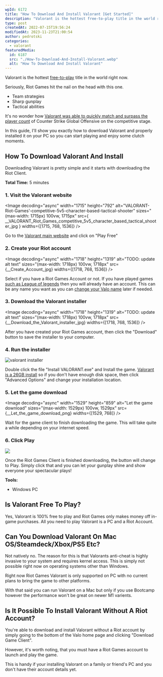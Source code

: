 ```yaml
---
wpId: 6172
title: "How To Download And Install Valorant [Get Started]"
description: "Valorant is the hottest free-to-play title in the world right ..."
type: post
createdAt: 2022-07-15T19:56:24
modifiedAt: 2023-11-23T21:00:54
author: pedrotski
categories:
  - valorant
featuredMedia:
  id: 6187
  src: "./How-To-Download-And-Install-Valorant.webp"
  alt: "How To Download And Install Valorant"
---
```




Valorant is the hottest [free-to-play](https://en.wikipedia.org/wiki/Free-to-play) title in the world right now.

Seriously, Riot Games hit the nail on the head with this one.

- Team strategies
- Sharp gunplay
- Tactical abilities

It's no wonder how [Valorant was able to quickly match and surpass the player count](https://www.ghostcap.com/valorant-player-count/) of Counter Strike Global Offensive on the competitive stage.

In this guide, I'll show you exactly how to download Valorant and properly installed it on your PC so you can start playing and enjoy some clutch moments.

## How To Download Valorant And Install

Downloading Valorant is pretty simple and it starts with downloading the Riot Client.

**Total Time:** 5 minutes

### 1\. Visit the Valorant website

<Image
  decoding="async"
  width="1715"
  height="792"
  alt="VALORANT-Riot-Games’-competitive-5v5-character-based-tactical-shooter"
  sizes="(max-width: 1715px) 100vw, 1715px"
  src={
    __VALORANT_Riot_Games_competitive_5v5_character_based_tactical_shooter_jpg
  }
  widths={[1715, 768, 1536]}
/>

Go to the [Valorant main website](https://playvalorant.com/) and click on "Play Free"

### 2\. Create your Riot account

<Image
  decoding="async"
  width="1718"
  height="1319"
  alt="TODO: update alt text"
  sizes="(max-width: 1718px) 100vw, 1718px"
  src={__Create_Account_jpg}
  widths={[1718, 768, 1536]}
/>

Select if you have a Riot Games Account or not. If you have played games [such as League of legends](https://leagueoflegends.com) then you will already have an account. This can be any name you want as you can [change your Valo name](https://www.ghostcap.com/how-to-change-valorant-name/) later if needed.

### 3\. Download the Valorant installer

<Image
  decoding="async"
  width="1718"
  height="1319"
  alt="TODO: update alt text"
  sizes="(max-width: 1718px) 100vw, 1718px"
  src={__Download_the_Valorant_installer_jpg}
  widths={[1718, 768, 1536]}
/>

After you have created your Riot Games account, then click the "Download" button to save the installer to your computer.

### 4\. Run the installer

![valorant installer](valorant-installer.png)

Double click the file "Install VALORANT.exe" and Install the game. [Valorant is a 26GB install](https://www.ghostcap.com/valorant-download-size/) so if you don't have enough disk space, then click "Advanced Options" and change your installation location.

### 5\. Let the game download

<Image
  decoding="async"
  width="1529"
  height="859"
  alt="Let the game download"
  sizes="(max-width: 1529px) 100vw, 1529px"
  src={__Let_the_game_download_png}
  widths={[1529, 768]}
/>

Wait for the game client to finish downloading the game. This will take quite a while depending on your internet speed.

### 6\. Click Play

![](click-play.png)

Once the Riot Games Client is finished downloading, the button will change to Play. Simply click that and you can let your gunplay shine and show everyone your spectacular plays!

**Tools:**

- Windows PC

## Is Valorant Free To Play?

Yes, Valorant is 100% free to play and Riot Games only makes money off in-game purchases. All you need to play Valorant is a PC and a Riot Account.

## Can You Download Valorant On Mac OS/Steamdeck/Xbox/PS5 Etc?

Not natively no. The reason for this is that Valorants anti-cheat is highly invasive to your system and requires kernel access. This is simply not possible right now on operating systems other than Windows.

Right now Riot Games Valorant is only supported on PC with no current plans to bring the game to other platforms.

With that said you can run Valorant on a Mac but only if you use Bootcamp however the performance won't be great on newer M1 varients.

## Is It Possible To Install Valorant Without A Riot Account?

You're able to download and install Valorant without a Riot account by simply going to the bottom of the Valo home page and clicking "Download Game Client".

However, it's worth noting, that you must have a Riot Games account to launch and play the game.

This is handy if your installing Valorant on a family or friend's PC and you don't have their account details yet.
